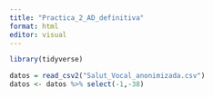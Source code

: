 ```yaml
---
title: "Practica_2_AD_definitiva"
format: html
editor: visual
---
```


```r
library(tidyverse)
```


```r
datos = read_csv2("Salut_Vocal_anonimizada.csv")
datos <- datos %>% select(-1,-38)
```
